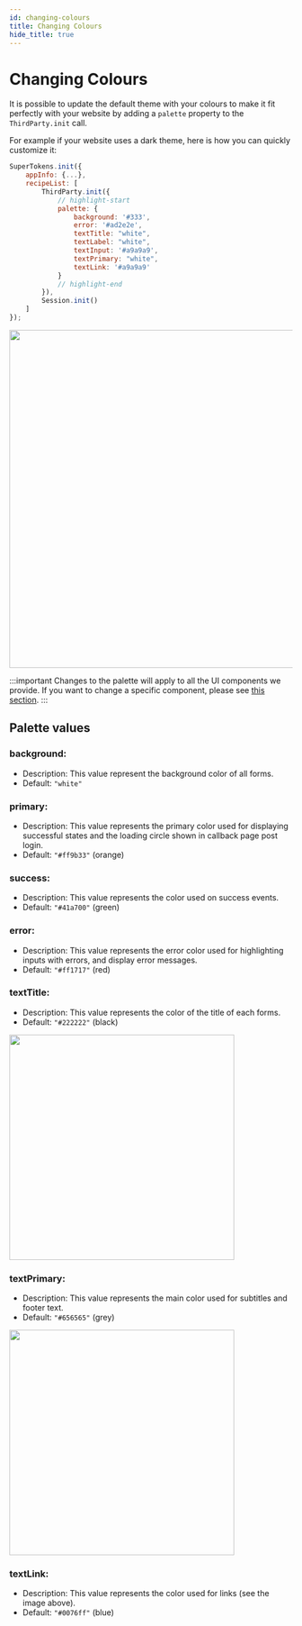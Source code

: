 ```yaml
---
id: changing-colours
title: Changing Colours
hide_title: true
---
```



# Changing Colours


It is possible to update the default theme with your colours to make it fit perfectly with your website by adding a `palette` property to the `ThirdParty.init` call.

For example if your website uses a dark theme, here is how you can quickly customize it:

<FrontendSDKTabs>
<TabItem value="reactjs">

```jsx
SuperTokens.init({
    appInfo: {...},
    recipeList: [
        ThirdParty.init({
            // highlight-start
            palette: {
                background: '#333',
                error: '#ad2e2e',
                textTitle: "white",
                textLabel: "white",
                textInput: '#a9a9a9',
                textPrimary: "white",
                textLink: '#a9a9a9'
            }
            // highlight-end
        }),
        Session.init()
    ]
});
```
</TabItem>
</FrontendSDKTabs>

<img width="600px" src="/img/thirdparty/dark-theme.png" />

:::important
Changes to the palette will apply to all the UI components we provide. If you want to change a specific component, please see [this section](changing-style).
:::

## Palette values

### **background**: 
- Description: This value represent the background color of all forms.
- Default: ```"white"```

### **primary**: 
- Description: This value represents the primary color used for displaying successful states and the loading circle shown in callback page post login.
- Default: ```"#ff9b33"``` (orange)

### **success**: 
- Description: This value represents the color used on success events.
- Default: ```"#41a700"``` (green)

### **error**: 
- Description: This value represents the error color used for highlighting inputs with errors, and display error messages.
- Default: ```"#ff1717"``` (red)

### **textTitle**: 
- Description: This value represents the color of the title of each forms.
- Default: ```"#222222"``` (black)

<img width="400px" src="/img/thirdparty/textTitle.png" />

### **textPrimary**: 
- Description: This value represents the main color used for subtitles and footer text.
- Default: ```"#656565"``` (grey)

<img width="400px" src="/img/emailpassword/textPrimary.png" />

### **textLink**: 
- Description: This value represents the color used for links (see the image above).
- Default: ```"#0076ff"``` (blue)
